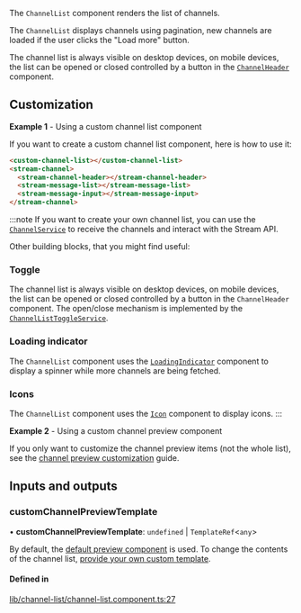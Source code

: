 The `ChannelList` component renders the list of channels.

The `ChannelList` displays channels using pagination, new channels are loaded if the user clicks the "Load more" button.

The channel list is always visible on desktop devices, on mobile devices, the list can be opened or closed controlled by a button in the [`ChannelHeader`](./ChannelHeaderComponent.mdx) component.

## Customization

**Example 1** - Using a custom channel list component

If you want to create a custom channel list component, here is how to use it:

```html
<custom-channel-list></custom-channel-list>
<stream-channel>
  <stream-channel-header></stream-channel-header>
  <stream-message-list></stream-message-list>
  <stream-message-input></stream-message-input>
</stream-channel>
```

:::note
If you want to create your own channel list, you can use the [`ChannelService`](../services/ChannelService.mdx) to receive the channels and interact with the Stream API.

Other building blocks, that you might find useful:

### Toggle

The channel list is always visible on desktop devices, on mobile devices, the list can be opened or closed controlled by a button in the `ChannelHeader` component. The open/close mechanism is implemented by the [`ChannelListToggleService`](../services/ChannelListToggleService.mdx).

### Loading indicator

The `ChannelList` component uses the [`LoadingIndicator`](./LoadingIndicatorComponent.mdx) component to display a spinner while more channels are being fetched.

### Icons

The `ChannelList` component uses the [`Icon`](./IconComponent.mdx) component to display icons.
:::

**Example 2** - Using a custom channel preview component

If you only want to customize the channel preview items (not the whole list), see the [channel preview customization](./ChannelPreviewComponent.mdx/#customization) guide.

[//]: # "Start of generated content"
## Inputs and outputs 


### customChannelPreviewTemplate

• **customChannelPreviewTemplate**: `undefined` \| `TemplateRef`<`any`\>

By default, the [default preview component](./ChannelPreviewComponent.mdx) is used. To change the contents of the channel list, [provide your own custom template](./ChannelPreviewComponent.mdx/#customization).

#### Defined in

[lib/channel-list/channel-list.component.ts:27](https://github.com/GetStream/stream-chat-angular/blob/f5f7740/projects/stream-chat-angular/src/lib/channel-list/channel-list.component.ts#L27)

[//]: # "End of generated content"
